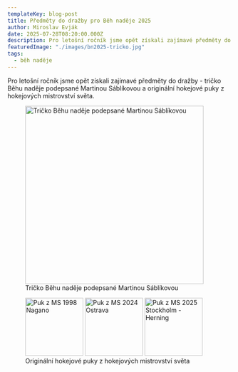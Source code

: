 ```yaml
---
templateKey: blog-post
title: Předměty do dražby pro Běh naděje 2025
author: Miroslav Evják
date: 2025-07-28T08:20:00.000Z
description: Pro letošní ročník jsme opět získali zajímavé předměty do dražby - tričko Běhu naděje podepsané Martinou Sáblíkovou a originální hokejové puky z hokejových mistrovství světa.
featuredImage: "./images/bn2025-tricko.jpg"
tags:
  - běh naděje
---
```

Pro letošní ročník jsme opět získali zajímavé předměty do dražby - tričko Běhu naděje podepsané Martinou Sáblíkovou a originální hokejové puky z hokejových mistrovství světa.

<figure>
    <img src="/images/clanky/bn2025-tricko-sablikova.jpg" alt="Tričko Běhu naděje podepsané Martinou Sáblíkovou" width="400" />
    <figcaption>Tričko Běhu naděje podepsané Martinou Sáblíkovou</figcaption>
</figure>

<figure>
    <img src="/images/clanky/bn2025-puk-1998.jpg" alt="Puk z MS 1998 Nagano" height="130" />
    <img src="/images/clanky/bn2025-puk-2024.jpg" alt="Puk z MS 2024 Ostrava" height="130" />
    <img src="/images/clanky/bn2025-puk-2025.jpg" alt="Puk z MS 2025 Stockholm - Herning" height="130" />
    <figcaption>Originální hokejové puky z hokejových mistrovství světa</figcaption>
</figure>
